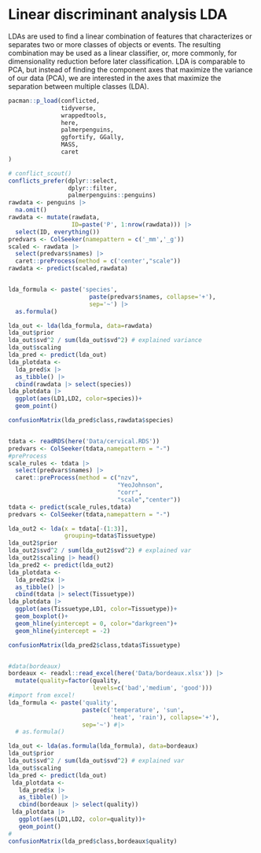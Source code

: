 # Linear discriminant analysis LDA

LDAs are used to find a linear combination of features that characterizes or separates two or more classes of objects or events. The resulting combination may be used as a linear classifier, or, more commonly, for dimensionality reduction before later classification. LDA is comparable to PCA, but instead of finding the component axes that maximize the variance of our data (PCA), we are interested in the axes that maximize the separation between multiple classes (LDA).

```r
pacman::p_load(conflicted,
               tidyverse,
               wrappedtools, 
               here,
               palmerpenguins,
               ggfortify, GGally,
               MASS,
               caret
)

# conflict_scout()
conflicts_prefer(dplyr::select,
                 dplyr::filter,
                 palmerpenguins::penguins)
rawdata <- penguins |> 
  na.omit()
rawdata <- mutate(rawdata,
                  ID=paste('P', 1:nrow(rawdata))) |> 
  select(ID, everything())
predvars <- ColSeeker(namepattern = c('_mm','_g'))
scaled <- rawdata |> 
  select(predvars$names) |> 
  caret::preProcess(method = c('center',"scale"))
rawdata <- predict(scaled,rawdata)


lda_formula <- paste('species',
                       paste(predvars$names, collapse='+'),
                       sep='~') |> 
  as.formula()

lda_out <- lda(lda_formula, data=rawdata)
lda_out$prior
lda_out$svd^2 / sum(lda_out$svd^2) # explained variance
lda_out$scaling
lda_pred <- predict(lda_out)
lda_plotdata <- 
  lda_pred$x |> 
  as_tibble() |> 
  cbind(rawdata |> select(species))
lda_plotdata |> 
  ggplot(aes(LD1,LD2, color=species))+
  geom_point()

confusionMatrix(lda_pred$class,rawdata$species)


tdata <- readRDS(here('Data/cervical.RDS'))
predvars <- ColSeeker(tdata,namepattern = "-")
#preProcess
scale_rules <- tdata |> 
  select(predvars$names) |> 
  caret::preProcess(method = c("nzv",
                               "YeoJohnson",
                               "corr",
                               "scale","center"))
tdata <- predict(scale_rules,tdata) 
predvars <- ColSeeker(tdata,namepattern = "-")

lda_out2 <- lda(x = tdata[-(1:3)],
                grouping=tdata$Tissuetype)
lda_out2$prior
lda_out2$svd^2 / sum(lda_out2$svd^2) # explained var
lda_out2$scaling |> head()
lda_pred2 <- predict(lda_out2)
lda_plotdata <- 
  lda_pred2$x |> 
  as_tibble() |> 
  cbind(tdata |> select(Tissuetype))
lda_plotdata |> 
  ggplot(aes(Tissuetype,LD1, color=Tissuetype))+
  geom_boxplot()+
  geom_hline(yintercept = 0, color="darkgreen")+
  geom_hline(yintercept = -2)

confusionMatrix(lda_pred2$class,tdata$Tissuetype)


#data(bordeaux)
bordeaux <- readxl::read_excel(here('Data/bordeaux.xlsx')) |> 
  mutate(quality=factor(quality,
                        levels=c('bad','medium', 'good')))
#import from excel!
lda_formula <- paste('quality',
                     paste(c('temperature', 'sun',
                             'heat', 'rain'), collapse='+'),
                     sep='~') #|> 
  # as.formula()

lda_out <- lda(as.formula(lda_formula), data=bordeaux)
lda_out$prior
lda_out$svd^2 / sum(lda_out$svd^2) # explained var
lda_out$scaling
lda_pred <- predict(lda_out)
 lda_plotdata <- 
   lda_pred$x |> 
   as_tibble() |> 
   cbind(bordeaux |> select(quality))
 lda_plotdata |> 
   ggplot(aes(LD1,LD2, color=quality))+
   geom_point()
# 
confusionMatrix(lda_pred$class,bordeaux$quality)

```

